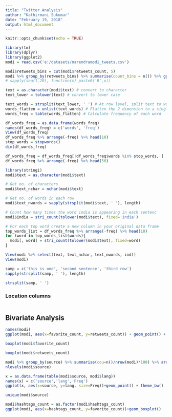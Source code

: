 ```yaml
---
title: "Twitter Analysis"
author: "Kathirmani Sukumar"
date: "February 19, 2018"
output: html_document
---
```


```r
knitr::opts_chunk$set(echo = TRUE)
```

```r
library(tm)
library(dplyr)
library(ggplot2)
modi = read.csv('e:/datasets/narendramodi_tweets.csv')
```

```r
modi$retweets_bins = cut(modi$retweets_count, 5)
modi %>% group_by(retweets_bins) %>% summarise(count_bins = n()) %>% ggplot(aes(x=reorder(retweets_bins, count_bins), y=count_bins)) + geom_bar(stat='identity', fill='steelblue') + coord_flip() + xlab('Retweets Bins') + ylab('Frequency count')
# sapply(seq(1,20), function(x) paste0('B',x))
```

```r
text = as.character(modi$text) # convert to character
text_lower = tolower(text) # convert to lower case

text_words = strsplit(text_lower, ' ') # At row level, split text to words
words_flatten = unlist(text_words) # Flatten the 2 dimension to a single vector
words_freq = table(words_flatten) # Calculate frequency of each word

df_words_freq = as.data.frame(words_freq)
names(df_words_freq) = c('words', 'freq')
View(df_words_freq)
df_words_freq %>% arrange(-freq) %>% head(10)
stop_words = stopwords()
dim(df_words_freq)

df_words_freq = df_words_freq[!df_words_freq$words %in% stop_words, ]
df_words_freq %>% arrange(-freq) %>% head(50)
```



```r
library(stringi)
modi$text = as.character(modi$text)

# Get no. of characters
modi$text_nchar = nchar(modi$text) 

# Get no. of words in each row
modi$text_nwords = sapply(strsplit(modi$text, ' '), length)

# Count how many times the word india is appearing in each sentenc
modi$india = stri_count(tolower(modi$text), fixed='india')

# For each top word create a new column in your original data frame
top_words_list = df_words_freq %>% arrange(-freq) %>% head(10)
for (word in top_words_list$words){
  modi[, word] = stri_count(tolower(modi$text), fixed=word)
}

View(modi %>% select(text, text_nchar, text_nwords, ind))
View(modi)
```

```r
samp = c('this is one', 'second sentence', 'third row')
sapply(strsplit(samp, ' '), length)

strsplit(samp, ' ')
```

### Location columns
```r

```


## Bivariate Analysis
```r
names(modi)
ggplot(modi, aes(x=favorite_count, y=retweets_count)) + geom_point() + geom_smooth()
```

```r
boxplot(modi$favorite_count)
```

```r
boxplot(modi$retweets_count)
```

```r
modi %>% group_by(source) %>% summarise(cou=n()/nrow(modi)*100) %>% arrange(-cou)
nlevels(modi$source)
```

```r
x = as.data.frame(table(modi$source, modi$lang))
names(x) = c('source','lang','Freq')
ggplot(x, aes(x=source, y=lang, size=Freq))+geom_point() + theme_bw()
```

```r
unique(modi$source)
```

```r
modi$hashtags_count = as.factor(modi$hashtags_count)
ggplot(modi, aes(x=hashtags_count, y=favorite_count))+geom_boxplot()
```




```r

```

